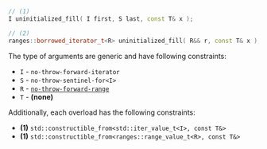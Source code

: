 ```cpp
// (1)
I uninitialized_fill( I first, S last, const T& x );

// (2)
ranges::borrowed_iterator_t<R> uninitialized_fill( R&& r, const T& x );
```

The type of arguments are generic and have following constraints:
- `I` - `no-throw-forward-iterator`
- `S` - `no-throw-sentinel-for<I>`
- `R` - [`no-throw-forward-range`](#)
- `T` - **(none)**

Additionally, each overload has the following constraints:
- **(1)** `std::constructible_from<std::iter_value_t<I>, const T&>`
- **(1)** `std::constructible_from<ranges::range_value_t<R>, const T&>`

